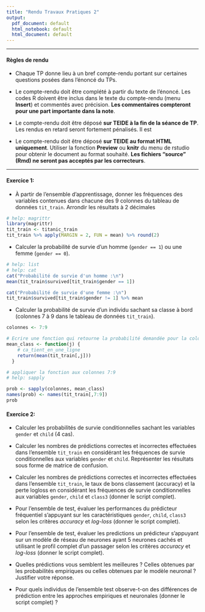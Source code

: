 ```yaml
---
title: "Rendu Travaux Pratiques 2"
output:
  pdf_document: default
  html_notebook: default
  html_document: default
---
```


** **

#### Règles de rendu

* Chaque TP donne lieu à un bref compte-rendu portant sur certaines questions posées dans l'énoncé du TPs.

* Le compte-rendu doit être complété à partir du texte de l'énoncé. Les codes R doivent être inclus dans le texte du compte-rendu (menu **Insert**) et commentés avec précision. **Les commentaires compteront pour une part importante dans la note**.

* Le compte-rendu doit être déposé **sur TEIDE à la fin de la séance de TP**. Les rendus en retard seront fortement pénalisés. Il est 

* Le compte-rendu doit être déposé **sur TEIDE au format HTML uniquement**. Utiliser la fonction **Preview** ou **knitr** du menu de rstudio pour obtenir le document au format souhaité. **Les fichiers "source" (Rmd) ne seront pas acceptés par les correcteurs**.


** **


#### Exercice 1:  

*  À partir de l'ensemble d'apprentissage, donner les fréquences des variables contenues dans chacune des 9 colonnes du tableau de données `tit_train`.  Arrondir les résultats à 2 décimales

```r
# help: magrittr
library(magrittr)
tit_train <- titanic_train  
tit_train %>% apply(MARGIN = 2, FUN = mean) %>% round(2)
```

* Calculer la probabilité de survie d'un homme (`gender == 1`) ou une femme (`gender == 0`).

```r
# help: list
# help: cat
cat("Probabilité de survie d'un homme :\n")
mean(tit_train$survived[tit_train$gender == 1]) 

cat("Probabilité de survie d'une femme :\n")
tit_train$survived[tit_train$gender != 1] %>% mean
```

* Calculer la probabilité de survie d'un individu sachant sa classe à bord (colonnes 7 à 9 dans le tableau de données `tit_train`).
```r
colonnes <- 7:9

# Ecrire une fonction qui retourne la probabilité demandée pour la colonne j
mean_class <- function(j) {
    # ca_tient_en_une_ligne
    return(mean(tit_train[,j]))
  }

# appliquer la fonction aux colonnes 7:9
# help: sapply

prob <- sapply(colonnes, mean_class)
names(prob) <- names(tit_train[,7:9])
prob
```

#### Exercice 2: 

* Calculer les probabilités de survie conditionnelles sachant les variables `gender` et `child` (4 cas).

* Calculer les nombres de prédictions correctes et incorrectes effectuées dans l'ensemble `tit_train` en considérant les fréquences de survie conditionnelles aux variables `gender` et `child`. Représenter les résultats sous forme de matrice de confusion.

* Calculer  les nombres de prédictions correctes et incorrectes effectuées dans l'ensemble `tit_train`, le taux de bons classement (accuracy) et la perte logloss en considérant les fréquences de survie conditionnelles aux variables `gender`, `child` et `class3`  (donner le script complet).

* Pour l'ensemble de test, évaluer les performances du prédicteur fréquentiel s'appuyant sur les caractéristiques `gender`, `child`, `class3` selon les critères *accuracy* et *log-loss*  (donner le script complet).

* Pour l'ensemble de test, évaluer les predictions un prédicteur s'appuyant sur un modèle de réseau de neurones ayant 5 neurones cachés et utilisant le profil complet d'un passager  selon les critères *accuracy* et *log-loss*  (donner le script complet).

* Quelles prédictions vous semblent les meilleures ? Celles obtenues par les probabilités empiriques ou celles obtenues par le modèle neuronal ? Justifier votre réponse. 

* Pour quels individus de l'ensemble test observe-t-on des différences de prédiction entre les approches empiriques et neuronales (donner le script complet) ? 




